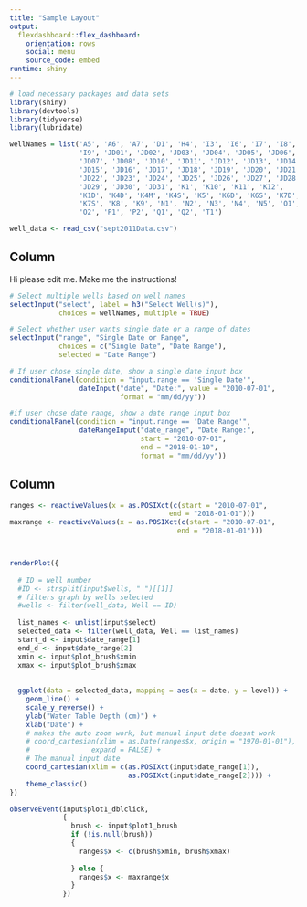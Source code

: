 ```yaml
---
title: "Sample Layout"
output: 
  flexdashboard::flex_dashboard:
    orientation: rows
    social: menu
    source_code: embed
runtime: shiny
---
```

  
```r
# load necessary packages and data sets
library(shiny)
library(devtools)
library(tidyverse)
library(lubridate)

wellNames = list('A5', 'A6', 'A7', 'D1', 'H4', 'I3', 'I6', 'I7', 'I8', 
                 'I9', 'JD01', 'JD02', 'JD03', 'JD04', 'JD05', 'JD06',
                 'JD07', 'JD08', 'JD10', 'JD11', 'JD12', 'JD13', 'JD14',
                 'JD15', 'JD16', 'JD17', 'JD18', 'JD19', 'JD20', 'JD21',
                 'JD22', 'JD23', 'JD24', 'JD25', 'JD26', 'JD27', 'JD28',
                 'JD29', 'JD30', 'JD31', 'K1', 'K10', 'K11', 'K12', 
                 'K1D', 'K4D', 'K4M', 'K4S', 'K5', 'K6D', 'K6S', 'K7D', 
                 'K7S', 'K8', 'K9', 'N1', 'N2', 'N3', 'N4', 'N5', 'O1', 
                 'O2', 'P1', 'P2', 'Q1', 'Q2', 'T1')

well_data <- read_csv("sept2011Data.csv")
```

Column {.sidebar}
---------------------------------------------------------------------
  
  Hi please edit me. Make me the instructions!
  
```r
# Select multiple wells based on well names
selectInput("select", label = h3("Select Well(s)"), 
            choices = wellNames, multiple = TRUE)

# Select whether user wants single date or a range of dates
selectInput("range", "Single Date or Range", 
            choices = c("Single Date", "Date Range"),
            selected = "Date Range")

# If user chose single date, show a single date input box
conditionalPanel(condition = "input.range == 'Single Date'",
                 dateInput("date", "Date:", value = "2010-07-01", 
                           format = "mm/dd/yy"))

#if user chose date range, show a date range input box
conditionalPanel(condition = "input.range == 'Date Range'",
                 dateRangeInput("date_range", "Date Range:", 
                                start = "2010-07-01", 
                                end = "2018-01-10", 
                                format = "mm/dd/yy"))
```

Column
---------------------------------------------------------------------
  
```r
ranges <- reactiveValues(x = as.POSIXct(c(start = "2010-07-01", 
                                       end = "2018-01-01")))
maxrange <- reactiveValues(x = as.POSIXct(c(start = "2010-07-01", 
                                         end = "2018-01-01")))



renderPlot({
  
  # ID = well number
  #ID <- strsplit(input$wells, " ")[[1]]
  # filters graph by wells selected
  #wells <- filter(well_data, Well == ID)
  
  list_names <- unlist(input$select)
  selected_data <- filter(well_data, Well == list_names)
  start_d <- input$date_range[1]
  end_d <- input$date_range[2]
  xmin <- input$plot_brush$xmin
  xmax <- input$plot_brush$xmax
  
  
  ggplot(data = selected_data, mapping = aes(x = date, y = level)) +
    geom_line() +
    scale_y_reverse() +
    ylab("Water Table Depth (cm)") +
    xlab("Date") + 
    # makes the auto zoom work, but manual input date doesnt work
    # coord_cartesian(xlim = as.Date(ranges$x, origin = "1970-01-01"), 
    #               expand = FALSE) + 
    # The manual input date
    coord_cartesian(xlim = c(as.POSIXct(input$date_range[1]), 
                             as.POSIXct(input$date_range[2]))) +
    theme_classic()
})

observeEvent(input$plot1_dblclick,
             {
               brush <- input$plot1_brush
               if (!is.null(brush)) 
               {
                 ranges$x <- c(brush$xmin, brush$xmax)
                 
               } else {
                 ranges$x <- maxrange$x
               }
             })
```
